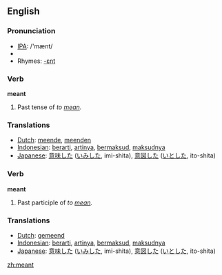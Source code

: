 ==English==

{{rank|language|court|British|753|meant|tears|expected|considered}}

=== Pronunciation ===
*[[w:IPA|IPA]]: /'mænt/
*{{audio|en-us-meant.ogg|Audio (US)}}
*Rhymes: [[Rhymes:English:-ɛnt|-ɛnt]]

=== Verb ===
'''meant'''
# Past tense of ''to [[mean]].''

=== Translations ===
*[[Dutch]]: [[meende]], [[meenden]]
*[[Indonesian]]: [[arti|berarti]], [[arti|artinya]], [[maksud|bermaksud]], [[maksud|maksudnya]]
*[[Japanese]]: [[意味]]した ([[いみ]]した, imi-shita), [[意図]]した ([[いと]]した, ito-shita)

=== Verb ===
'''meant'''
# Past participle of ''to [[mean]].''

=== Translations ===
*[[Dutch]]: [[gemeend]]
*[[Indonesian]]: [[arti|berarti]], [[arti|artinya]], [[maksud|bermaksud]], [[maksud|maksudnya]]
*[[Japanese]]: [[意味]]した ([[いみ]]した, imi-shita), [[意図]]した ([[いと]]した, ito-shita)

[[zh:meant]]